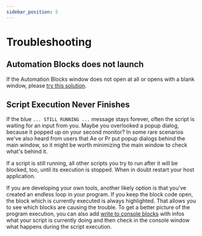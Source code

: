 ```yaml
---
sidebar_position: 5
---
```



# Troubleshooting

## Automation Blocks does not launch

If the Automation Blocks window does not open at all or opens with a blank window, please [try this solution](https://aescripts.com/knowledgebase/index/view/faq/zxp-cep-extension-won-t-open/).

## Script Execution Never Finishes

<RetinaImg src="/img/troubleshooting/troubleshooting_still_running.png" alt="Automation Blocks script still running"/>

If the blue `... STILL RUNNING ...` message stays forever, often the script is waiting for an input from you. Maybe you overlooked a popup dialog, because it popped up on your second monitor? In some rare scenarios we've also heard from users that Ae or Pr put popup dialogs behind the main window, so it might be worth minimizing the main window to check what's behind it.

If a script is still running, all other scripts you try to run after it will be blocked, too, until its execution is stopped. When in doubt restart your host application.

If you are developing your own tools, another likely option is that you've created an endless loop in your program. If you keep the block code open, the block which is currently executed is always highlighted. That allows you to see which blocks are causing the trouble. To get a better picture of the program execution, you can also add [write to console blocks](block-reference/userInterfaceAndComments.mdx#block_extendscript_console_log) with infos what your script is currently doing and then check in the console window what happens during the script execution.



